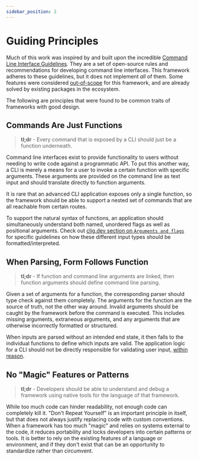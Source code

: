 ```yaml
---
sidebar_position: 2
---
```


# Guiding Principles

Much of this work was inspired by and built upon the incredible [Command Line Interface Guidelines](https://clig.dev). They are a set of open-source rules and recommendations for developing command line interfaces. This framework adheres to these guidelines, but it does not implement _all_ of them. Some features were considered [out-of-scope](../features/out-of-scope.mdx) for this framework, and are already solved by existing packages in the ecosystem.

The following are principles that were found to be common traits of frameworks with good design.

## Commands Are Just Functions

> **tl;dr** - Every command that is exposed by a CLI should just be a function underneath.

Command line interfaces exist to provide functionality to users without needing to write code against a programmatic API. To put this another way, a CLI is merely a means for a user to invoke a certain function with specific arguments. These arguments are provided on the command line as text input and should translate directly to function arguments.

It is rare that an advanced CLI application exposes only a single function, so the framework should be able to support a nested set of commands that are all reachable from certain routes.

To support the natural syntax of functions, an application should simultaneously understand both named, unordered flags as well as positional arguments. Check out [clig.dev section on `Arguments and flags`](https://clig.dev/#arguments-and-flags) for specific guidelines on how these different input types should be formatted/interpreted.

## When Parsing, Form Follows Function

> **tl;dr** - If function and command line arguments are linked, then function arguments should define command line parsing.

Given a set of arguments for a function, the corresponding parser should type check against them completely. The arguments for the function are the source of truth, not the other way around. Invalid arguments should be caught by the framework before the command is executed. This includes missing arguments, extraneous arguments, and any arguments that are otherwise incorrectly formatted or structured.

When inputs are parsed without an intended end state, it then falls to the individual functions to define which inputs are valid. The application logic for a CLI should not be directly responsible for validating user input, [within reason](../features/out-of-scope.mdx#cross-argument-validation).

## No "Magic" Features or Patterns

> **tl;dr** - Developers should be able to understand and debug a framework using native tools for the language of that framework.

While too much code can hinder readability, not enough code can completely kill it. "Don't Repeat Yourself" is an important principle in itself, but that does not always justify replacing code with custom conventions. When a framework has too much "magic" and relies on systems external to the code, it reduces portability and locks developers into certain patterns or tools. It is better to rely on the existing features of a language or environment, and if they don't exist that can be an opportunity to standardize rather than circumvent.

